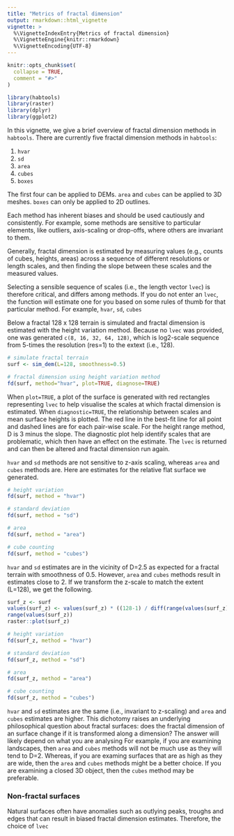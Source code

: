 ```yaml
---
title: "Metrics of fractal dimension"
output: rmarkdown::html_vignette
vignette: >
  %\VignetteIndexEntry{Metrics of fractal dimension}
  %\VignetteEngine{knitr::rmarkdown}
  %\VignetteEncoding{UTF-8}
---
```


```r
knitr::opts_chunk$set(
  collapse = TRUE,
  comment = "#>"
)
```

```r
library(habtools)
library(raster)
library(dplyr)
library(ggplot2)
```

In this vignette, we give a brief overview of fractal dimension methods in `habtools`. There are currently five fractal dimension methods in `habtools`:

1. `hvar`  
2. `sd`  
3. `area`  
4. `cubes`  
5. `boxes`  

The first four can be applied to DEMs. `area` and `cubes` can be applied to 3D meshes. `boxes` can only be applied to 2D outlines.

Each method has inherent biases and should be used cautiously and consistently. For example, some methods are sensitive to particular elements, like outliers, axis-scaling or drop-offs, where others are invariant to them. 

Generally, fractal dimension is estimated by measuring values (e.g., counts of cubes, heights, areas) across a sequence of different resolutions or length scales, and then finding the slope between these scales and the measured values. 

Selecting a sensible sequence of scales (i.e., the length vector `lvec`) is therefore critical, and differs among methods. If you do not enter an `lvec`, the function will estimate one for you based on some rules of thumb for that particular method. For example, `hvar`, `sd`, `cubes`

Below a fractal 128 x 128 terrain is simulated and fractal dimension is estimated with the height variation method. Because no `lvec` was provided, one was generated `c(8, 16, 32, 64, 128)`, which is log2-scale sequence from 5-times the resolution (res=1) to the extext (i.e., 128). 

```r
# simulate fractal terrain
surf <- sim_dem(L=128, smoothness=0.5)

# fractal dimension using height variation method
fd(surf, method="hvar", plot=TRUE, diagnose=TRUE)
```

When `plot=TRUE`, a plot of the surface is generated with red rectangles representing `lvec` to help visualise the scales at which fractal dimension is estimated. When `diagnostic=TRUE`, the relationship between scales and mean surface heights is plotted. The red line in the best-fit line for all point and dashed lines are for each pair-wise scale. For the height range method, D is 3 minus the slope. The diagnostic plot help identify scales that are problematic, which then have an effect on the estimate. The `lvec` is returned and can then be altered and fractal dimension run again. 

`hvar` and `sd` methods are not sensitive to z-axis scaling, whereas `area` and `cubes` methods are. Here are estimates for the relative flat surface we generated.

```r
# height variation
fd(surf, method = "hvar")

# standard deviation
fd(surf, method = "sd")

# area
fd(surf, method = "area")

# cube counting
fd(surf, method = "cubes")
```

`hvar` and `sd` estimates are in the vicinity of D=2.5 as expected for a fractal terrain with smoothness of 0.5.  However, `area` and `cubes` methods result in estimates close to 2. If we transform the z-scale to match the extent (L=128), we get the following. 

```r
surf_z <- surf
values(surf_z) <- values(surf_z) * ((128-1) / diff(range(values(surf_z))))
range(values(surf_z))
raster::plot(surf_z)

# height variation
fd(surf_z, method = "hvar")

# standard deviation
fd(surf_z, method = "sd")

# area
fd(surf_z, method = "area")

# cube counting
fd(surf_z, method = "cubes")

```

`hvar` and `sd` estimates are the same (i.e., invariant to z-scaling) and `area` and `cubes` estimates are higher. This dichotomy raises an underlying philosophical question about fractal surfaces: does the fractal dimension of an surface change if it is transformed along a dimension? The answer will likely depend on what you are analysing  For example, if you are examining landscapes, then `area` and `cubes` methods will not be much use as they will tend to D=2. Whereas, if you are examing surfaces that are as high as they are wide, then the `area` and `cubes` methods might be a better choice. If you are examining a closed 3D object, then the `cubes` method may be preferable.

### Non-fractal surfaces

Natural surfaces often have anomalies such as outlying peaks, troughs and edges that can result in biased fractal dimension estimates. Therefore, the choice of `lvec`




<!-- # Fractal terrain -->

<!-- The first simulated surface included with `habtools` utilizes the diamond-square algorithm.  Here is a relatively flat simulated terrain.  -->

<!-- ```{r} -->
<!-- # simulate 64 by 64 unit surface with smoothness of 1 (less fractal) -->
<!-- surf1 <- sim_dem(64, 1) -->
<!-- plot(surf1) -->
<!-- ``` -->

<!-- Here are estimates of fractal dimension for the three methods. -->
<!-- ```{r} -->
<!-- # height variation -->
<!-- fd(surf1, method = "hvar") -->

<!-- # standard deviation -->
<!-- fd(surf1, method = "sd") -->

<!-- # area -->
<!-- fd(surf1, method = "area") -->

<!-- # cube counting -->
<!-- fd(surf1, method = "cubes") -->
<!-- ``` -->

<!-- The height variation method estimates that fractal dimension is high, whereas the other two method estimate that it is low. This is because the height range method is invariant to z-scaling. To demonstrate, height of `surf1` is scaled to equal to the extent.  -->

<!-- ```{r} -->
<!-- # standardize the surface height to match the extent (i.e., 63 midpoints) -->
<!-- values(surf1) <- values(surf1) * ((64-1) / diff(range(values(surf1)))) -->
<!-- range(values(surf1)) -->
<!-- plot(surf1) -->
<!-- ``` -->
<!-- Here are estimates of fractal dimension for the three methods. -->
<!-- ```{r} -->
<!-- # height variation -->
<!-- fd(surf1, method = "hvar") -->

<!-- # standard deviation -->
<!-- fd(surf1, method = "sd") -->

<!-- # area -->
<!-- fd(surf1, method = "area") -->

<!-- # cube counting -->
<!-- fd(surf1, method = "cubes") -->
<!-- ``` -->
<!-- You can see that the height variation estimate remains unchanged, whereas the area and cubes estimates increase. We believe this dichotomy raises an underlying philosophical question about fractal surfaces: does the fractal dimension of an surface change if it is scaled along one dimension?  -->

<!-- There are a variety of ways to explore this question. Let's start by simulating a rough terrain. -->

<!-- ```{r} -->
<!-- # simulate 64 by 64 unit surface with smoothness of 0 (more fractal) -->
<!-- surf2 <- sim_dem(64, 0) -->
<!-- plot(surf2) -->
<!-- ``` -->

<!-- Here are estimates of fractal dimension for the three methods. -->
<!-- ```{r} -->
<!-- # height variation -->
<!-- fd(surf2, method = "hvar") -->

<!-- # standard deviation -->
<!-- fd(surf2, method = "sd") -->

<!-- # area -->
<!-- fd(surf2, method = "area") -->

<!-- # cube counting -->
<!-- fd(surf2, method = "cubes") -->
<!-- ``` -->

<!-- The height variation estimate for fractal dimension is high (closer to 3), the area estimate is the same as for the smooth terrain (close to 2), and the cubes estimate is somewhere in-between. This suggests that invariance to z-scaling is better at estimating surface roughness. Let's now scale the rough terrain. -->

<!-- ```{r} -->
<!-- # standardize the surface height to match the extent (i.e., 63 midpoints) -->
<!-- values(surf2) <- values(surf2) * ((64-1) / diff(range(values(surf2)))) -->
<!-- range(values(surf2)) -->
<!-- plot(surf2) -->
<!-- ``` -->
<!-- Here are estimates of fractal dimension for the three methods. -->
<!-- ```{r} -->
<!-- # height variation -->
<!-- fd(surf2, method = "hvar") -->

<!-- # area -->
<!-- fd(surf2, method = "area") -->

<!-- # cube counting -->
<!-- fd(surf2, method = "cubes") -->
<!-- ``` -->

<!-- When the z-values are scaled, the area estimate approaches the height variation estimate; the latter of which is unchanged by the transformation. Let's simulate multiple surfaces  -->


<!-- ```{r} -->
<!-- i <- 50 -->
<!-- # simluate i smooth terrains -->
<!-- surf_smooth <- lapply(1:i, function(x) { sim_dem(64, 1) }) -->

<!-- # height variation -->
<!-- hvar_smooth <- sapply(surf_smooth, fd,  method = "hvar", parallel=TRUE) -->

<!-- # area -->
<!-- area_smooth <- sapply(surf_smooth, fd,  method = "area") -->

<!-- # cube counting -->
<!-- cube_smooth <- sapply(surf_smooth, fd,  method = "cubes") -->

<!-- dat <- data.frame(z_scale=rep("z_scale=FALSE", 3*i), smoothness=rep("smooth", 3*i), method=c(rep("hvar", i), rep("area", i), rep("cubes", i)), fd=c(hvar_smooth, area_smooth, cube_smooth)) -->

<!-- surf_smooth_z <- lapply(1:i, function(x) { sim_dem(64, 1, z_extent = TRUE) }) -->

<!-- # height variation -->
<!-- hvar_smooth_z <- sapply(surf_smooth_z, fd,  method = "hvar", parallel=TRUE) -->

<!-- # area -->
<!-- area_smooth_z <- sapply(surf_smooth_z, fd,  method = "area") -->

<!-- # cube counting -->
<!-- cube_smooth_z <- sapply(surf_smooth_z, fd,  method = "cubes") -->

<!-- dat <- rbind(dat, data.frame(z_scale=rep("z_scale=TRUE", 3*i), smoothness=rep("smooth", 3*i), method=c(rep("hvar", i), rep("area", i), rep("cubes", i)), fd=c(hvar_smooth_z, area_smooth_z, cube_smooth_z))) -->


<!-- ### 10 simulated rough terrains -->
<!-- surf_rough <- lapply(1:i, function(x) { sim_dem(64, 0) }) -->

<!-- # height variation -->
<!-- hvar_rough <- sapply(surf_rough, fd,  method = "hvar", parallel=TRUE) -->

<!-- # area -->
<!-- area_rough <- sapply(surf_rough, fd,  method = "area") -->

<!-- # cube counting -->
<!-- cube_rough <- sapply(surf_rough, fd,  method = "cubes") -->

<!-- dat <- rbind(dat, data.frame(z_scale=rep("z_scale=FALSE", 3 * i), smoothness=rep("rough", 3 * i), method=c(rep("hvar", i), rep("area", i), rep("cubes", i)), fd=c(hvar_rough, area_rough, cube_rough))) -->

<!-- surf_rough_z <- lapply(1:i, function(x) { sim_dem(64, 0, z_extent = TRUE) }) -->


<!-- # height variation -->
<!-- hvar_rough_z <- sapply(surf_rough_z, fd,  method = "hvar", parallel=TRUE) -->

<!-- # area -->
<!-- area_rough_z <- sapply(surf_rough_z, fd,  method = "area") -->

<!-- # cube counting -->
<!-- cube_rough_z <- sapply(surf_rough_z, fd,  method = "cubes") -->

<!-- dat <- rbind(dat, data.frame(z_scale=rep("z_scale=TRUE", 3 *i), smoothness=rep("rough", 3*i), method=c(rep("hvar", i), rep("area", i), rep("cubes", i)), fd=c(hvar_rough_z, area_rough_z, cube_rough_z))) -->
<!-- ``` -->

<!-- ```{r} -->

<!-- ggplot(dat[dat$method != "cubes",], aes(x = method, y = fd)) +  -->
<!--   geom_boxplot(outlier.shape = NA) + -->
<!--   geom_jitter(colour = 4) + -->
<!--   facet_grid(smoothness ~ z_scale) -->

<!-- ``` -->




<!-- ```{r fig.width=7, fig.height=7, echo=FALSE} -->
<!-- par(mfrow=c(2, 2)) -->

<!-- smoothness <- 0 -->
<!-- z_extent <- FALSE -->
<!-- lvec <- c(2, 4, 8) -->

<!-- fd(surf1, lvec, method = "hvar", diagnose = T) -->
<!-- fd(surf1, method = "area", diagnose = T) -->
<!-- fd(surf1, lvec, method = "cubes", diagnose = T) -->
<!-- dev.off() -->

<!-- par(mfrow=c(2, 2)) -->

<!-- z_extent <- TRUE -->
<!-- surf2 <- sim_dem(64, smoothness, z_extent) -->
<!-- plot(surf2, asp=1, main=paste0("smoothness = ", smoothness, "\n", "z_extent = ", z_extent)) -->

<!-- fd(surf2, method = "hvar", diagnose = T) -->
<!-- fd(surf2, method = "area", diagnose = T) -->
<!-- fd(surf2, method = "cubes", diagnose = T) -->

<!-- ``` -->

<!-- ### High smoothness -->

<!-- ```{r fig.width=7, fig.height=7, echo=FALSE} -->
<!-- par(mfrow=c(2, 2)) -->

<!-- smoothness <- 1 -->
<!-- z_extent <- FALSE -->
<!-- surf1 <- sim_dem(64, smoothness, z_extent) -->
<!-- lvec <- c(4, 8, 16, 32, 64) -->
<!-- plot(surf1, asp=1, main=paste0("smoothness = ", smoothness, "\n", "z_extent = ", z_extent)) -->

<!-- fd(surf1, method = "hvar", diagnose = T) -->
<!-- fd(surf1, method = "area", diagnose = T) -->
<!-- fd(surf1, method = "cubes", diagnose = T) -->

<!-- par(mfrow=c(2, 2)) -->

<!-- z_extent <- TRUE -->
<!-- surf2 <- sim_dem(64, smoothness, z_extent) -->
<!-- plot(surf2, asp=1, main=paste0("smoothness = ", smoothness, "\n", "z_extent = ", z_extent)) -->

<!-- fd(surf2, method = "hvar", diagnose = T) -->
<!-- fd(surf2, method = "area", diagnose = T) -->
<!-- fd(surf2, method = "cubes", diagnose = T) -->

<!-- ``` -->

<!-- # Real reef -->

<!-- ```{r fig.width=7, fig.height=7, echo=FALSE} -->
<!-- par(mfrow=c(2, 2)) -->

<!-- surf1 <- crop(horseshoe, raster::extent(horseshoe, 1, 128, 1, 128)) -->
<!-- res <- raster::res(surf1) -->
<!-- values(surf1) <- values(surf1) - min(values(surf1)) -->
<!-- lvec <- c(4, 8, 16, 32, 64, 128) * res -->
<!-- plot(surf1, asp=1, main=paste0("horseshoe\n", "z_extent = FALSE")) -->

<!-- fd(surf1, method = "hvar", diagnose = T) -->
<!-- fd(surf1, method = "area", diagnose = T) -->
<!-- fd(surf1, method = "cubes", diagnose = T) -->

<!-- par(mfrow=c(2, 2)) -->

<!-- surf2 <- surf1 -->
<!-- values(surf2) <- values(surf1) * (res*128) / max(values(surf1)) -->
<!-- range(values(surf2)) -->

<!-- plot(surf2, main=paste0("horseshoe\n", "z_extent = TRUE")) -->

<!-- fd(surf2, method = "hvar", diagnose = T) -->
<!-- fd(surf2, method = "area", diagnose = T) -->
<!-- fd(surf2, method = "cubes", diagnose = T) -->

<!-- ``` -->




